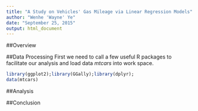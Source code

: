 ```yaml
---
title: "A Study on Vehicles' Gas Mileage via Linear Regression Models"
author: "Wenhe 'Wayne' Ye"
date: "September 25, 2015"
output: html_document
---
```

##Overview  


##Data Processing 
First we need to call a few useful R packages to facilitate our analysis and load data *mtcars* into work space.  
```r
library(ggplot2);library(GGally);library(dplyr);
data(mtcars)
```


##Analysis  


##Conclusion  



